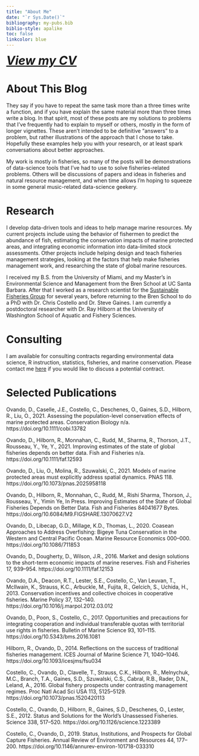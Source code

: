 ```yaml
---
title: "About Me"
date: "`r Sys.Date()`"
bibliography: my-pubs.bib
biblio-style: apalike
toc: false
linkcolor: blue
---
```


 <font size="6"> [***View my CV***](https://raw.githubusercontent.com/DanOvando/weird-fishes/master/static/about/ovando_cv_nov_2021.pdf) </font> 



# About This Blog

They say if you have to repeat the same task more than a three times write a function, and if you have explain the same material more than three times write a blog. In that spirit, most of these posts are my solutions to problems that I've frequently had to explain to myself or others, mostly in the form of longer vignettes. These aren't intended to be definitive "answers" to a problem, but rather illustrations of the approach that I chose to take. Hopefully these examples help you with your research, or at least spark conversations about better approaches. 


My work is mostly in fisheries, so many of the posts will be demonstrations of data-science tools that I've had to use to solve fisheries-related problems. Others will be discussions of papers and ideas in fisheries and natural resource management, and when time allows I'm hoping to squeeze in some general music-related data-science geekery. 


# Research

I develop data-driven tools and ideas to help manage marine resources. My current projects include using the behavior of fishermen to predict the abundance of fish, estimating the conservation impacts of marine protected areas, and integrating economic information into data-limited stock assessments. Other projects include helping design and teach fisheries management strategies, looking at the factors that help make fisheries management work, and researching the state of global marine resources.  

I received my B.S. from the University of Miami, and my Master's in Environmental Science and Management from the Bren School at UC Santa Barbara. After that I worked as a research scientist for the [Sustainable Fisheries Group](http://sfg.msi.ucsb.edu/) for several years, before returning to the Bren School to do a PhD with Dr. Chris Costello and Dr. Steve Gaines. I am currently a postdoctoral researcher with Dr. Ray Hilborn at the University of Washington School of Aquatic and Fishery Sciences.


# Consulting

I am available for consulting contracts regarding environmental data science, R instruction, statistics, fisheries, and marine conservation. Please contact me [here](https://www.weirdfishes.blog/contact/) if you would like to discuss a potential contract. 

# Selected Publications

Ovando, D., Caselle, J.E., Costello, C., Deschenes, O., Gaines, S.D., Hilborn, R., Liu, O., 2021. Assessing the population-level conservation effects of marine protected areas. Conservation Biology n/a. https://doi.org/10.1111/cobi.13782

Ovando, D., Hilborn, R., Monnahan, C., Rudd, M., Sharma, R., Thorson, J.T., Rousseau, Y., Ye, Y., 2021. Improving estimates of the state of global fisheries depends on better data. Fish and Fisheries n/a. https://doi.org/10.1111/faf.12593


Ovando, D., Liu, O., Molina, R., Szuwalski, C., 2021. Models of marine protected areas must explicitly address spatial dynamics. PNAS 118. https://doi.org/10.1073/pnas.2025958118

Ovando, D., Hilborn, R., Monnahan, C., Rudd, M., Rishi Sharma, Thorson, J., Rousseau, Y., Yimin Ye, In Press. Improving Estimates of the State of Global Fisheries Depends on Better Data. Fish and Fisheries 84041677 Bytes. https://doi.org/10.6084/M9.FIGSHARE.13070627.V2

Ovando, D., Libecap, G.D., Millage, K.D., Thomas, L., 2020. Coasean Approaches to Address Overfishing: Bigeye Tuna Conservation in the Western and Central Pacific Ocean. Marine Resource Economics 000–000. https://doi.org/10.1086/711853

Ovando, D., Dougherty, D., Wilson, J.R., 2016. Market and design solutions to the short-term economic impacts of marine reserves. Fish and Fisheries 17, 939–954. https://doi.org/10.1111/faf.12153

Ovando, D.A., Deacon, R.T., Lester, S.E., Costello, C., Van Leuvan, T., McIlwain, K., Strauss, K.C., Arbuckle, M., Fujita, R., Gelcich, S., Uchida, H., 2013. Conservation incentives and collective choices in cooperative fisheries. Marine Policy 37, 132–140. https://doi.org/10.1016/j.marpol.2012.03.012

Ovando, D., Poon, S., Costello, C., 2017. Opportunities and precautions for integrating cooperation and individual transferable quotas with territorial use rights in fisheries. Bulletin of Marine Science 93, 101–115. https://doi.org/10.5343/bms.2016.1081

Hilborn, R., Ovando, D., 2014. Reflections on the success of traditional fisheries management. ICES Journal of Marine Science 71, 1040–1046. https://doi.org/10.1093/icesjms/fsu034

Costello, C., Ovando, D., Clavelle, T., Strauss, C.K., Hilborn, R., Melnychuk, M.C., Branch, T.A., Gaines, S.D., Szuwalski, C.S., Cabral, R.B., Rader, D.N., Leland, A., 2016. Global fishery prospects under contrasting management regimes. Proc Natl Acad Sci USA 113, 5125–5129. https://doi.org/10.1073/pnas.1520420113

Costello, C., Ovando, D., Hilborn, R., Gaines, S.D., Deschenes, O., Lester, S.E., 2012. Status and Solutions for the World’s Unassessed Fisheries. Science 338, 517–520. https://doi.org/10.1126/science.1223389

Costello, C., Ovando, D., 2019. Status, Institutions, and Prospects for Global Capture Fisheries. Annual Review of Environment and Resources 44, 177–200. https://doi.org/10.1146/annurev-environ-101718-033310

